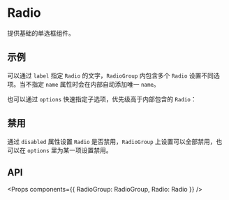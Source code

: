 
<Meta title="Doc/Radio" component={RadioGroup} />

# Radio

提供基础的单选框组件。

## 示例

可以通过 `label` 指定 `Radio` 的文字，`RadioGroup` 内包含多个 `Radio` 设置不同选项。当不指定 `name` 属性时会在内部自动添加唯一 `name`。

<Preview>
  <Story id="story-radio--base" />
</Preview>

也可以通过 `options` 快速指定子选项，优先级高于内部包含的 `Radio`：

<Preview>
  <Story id="story-radio--options" />
</Preview>

## 禁用

通过 `disabled` 属性设置 `Radio` 是否禁用，`RadioGroup` 上设置可以全部禁用，也可以在 `options` 里为某一项设置禁用。

<Preview>
  <Story id="story-radio--disabled" />
</Preview>

## API

<Props components={{ RadioGroup: RadioGroup, Radio: Radio }} />
